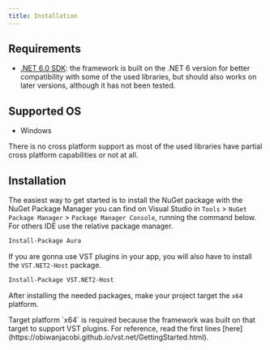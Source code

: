 ```yaml
---
title: Installation
---
```



## Requirements

- [.NET 6.0 SDK](https://dotnet.microsoft.com/it-it/download/dotnet/6.0): the framework is built on the .NET 6 version for better compatibility with some of the used libraries, but should also works on later versions, although it has not been tested.

## Supported OS

- Windows

There is no cross platform support as most of the used libraries have partial cross platform capabilities or not at all.

## Installation

The easiest way to get started is to install the NuGet package with the NuGet Package Manager you can find on Visual Studio in `Tools` > `NuGet Package Manager` > `Package Manager Console`, running the command below. For others IDE use the relative package manager.

```bash
Install-Package Aura
```

If you are gonna use VST plugins in your app, you will also have to install the `VST.NET2-Host` package.

```bash
Install-Package VST.NET2-Host
```

After installing the needed packages, make your project target the `x64` platform.

<Aside>
  Target platform `x64` is required because the framework was built on that target to support VST plugins. For reference, read the first lines [here](https://obiwanjacobi.github.io/vst.net/GettingStarted.html).
</Aside>

<CardGrid>
  <LinkCard title="Introduction" href="./introduction" description="Next" />
</CardGrid>
